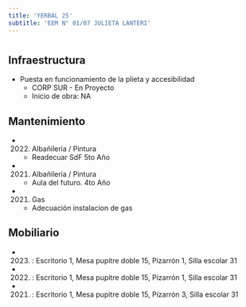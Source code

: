 ```yaml
---
title: 'YERBAL 25'
subtitle: 'EEM N° 01/07 JULIETA LANTERI'
---
```


#
## Infraestructura

* Puesta en funcionamiento de la plieta y accesibilidad 
    + CORP SUR - En Proyecto 
    + Inicio de obra: NA 






## Mantenimiento

*  (2022) Albañileria / Pintura 
    + Readecuar SdF 5to Año

*  (2021) Albañileria / Pintura 
    + Aula del futuro. 4to Año

*  (2021) Gas 
    + Adecuación instalacion de gas





## Mobiliario

*  (2023) : Escritorio 1, Mesa pupitre doble 15, Pizarrón 1, Silla escolar 31 

*  (2022) : Escritorio 1, Mesa pupitre doble 15, Pizarrón 1, Silla escolar 31 

*  (2021) : Escritorio 1, Mesa pupitre doble 15, Pizarrón 3, Silla escolar 31 



